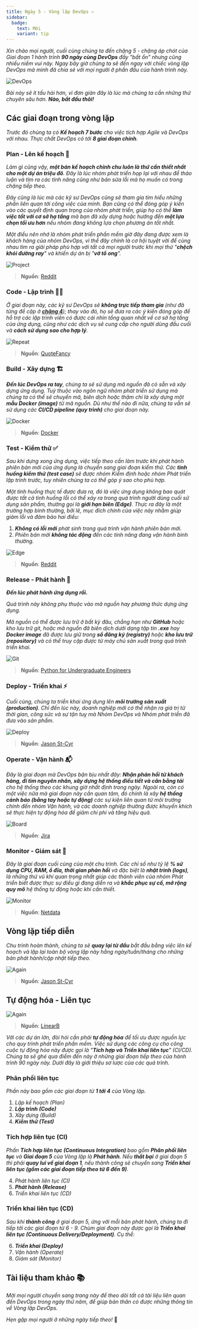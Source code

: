 ```yaml
---
title: Ngày 5 - Vòng lặp DevOps ♾
sidebar:
  badge:
    text: Mới
    variant: tip
---
```



_Xin chào mọi người, cuối cùng chúng ta đến chặng 5 - chặng áp chót của Giai đoạn 1 hành trình **90 ngày cùng DevOps** đầy "bất
ổn" nhưng cũng nhiều niềm vui này. Ngay bây giờ chúng ta sẽ đến ngay với chiếc vòng lặp DevOps mà mình đã chia sẻ với mọi người
ở phần đầu của hành trình này._

![DevOps](../../../../assets/devops.png)

_Bài này sẽ ít tấu hài hơn, vì đơn giản đây là lúc mà chúng ta cần những thứ chuyên sâu hơn. **Nào, bắt đầu thôi!**_


## Các giai đoạn trong vòng lặp

_Trước đó chúng ta có **Kế hoạch 7 bước** cho việc tích hợp Agile và DevOps với nhau. Thực chất DevOps có tới **8 
giai đoạn chính**._

### Plan - Lên kế hoạch 📑

_Làm gì cũng vậy, **một bản kế hoạch chỉnh chu luôn là thứ cần thiết nhất cho một dự án triệu đô**. Đây là lúc nhóm phát triển 
họp lại với nhau để thảo luận và tìm ra các tính năng cũng như bản sửa lỗi mà họ muốn có trong chặng tiếp theo._ 

_Đây cũng là lúc mà các kỹ sư DevOps cũng sẽ tham gia tìm hiểu những phần liên quan tới công việc của mình. Bạn cũng có thể 
đóng góp ý kiến vào các quyết định quan trọng của nhóm phát triển, giúp họ có thể **làm việc tốt với cơ sở hạ tầng** mà bạn 
đã xây dựng hoặc hướng đến **một lựa chọn tối ưu hơn** nếu nhóm đang không lựa chọn phương án tốt nhất._ 

_Một điều nên nhớ là nhóm phát triển phần mềm giờ đây đang được xem là khách hàng của nhóm DevOps, vì thế đây chính là cơ hội 
tuyệt vời để cùng nhau tìm ra giải pháp phù hợp với tất cả mọi người trước khi mọi thứ "**chệch khỏi đường ray**" và khiến 
dự án bị "**vỡ tổ ong**"._

![Project](../../../../assets/devops/project.webp)

> **Nguồn**: [Reddit](https://www.reddit.com/r/ProgrammerHumor/comments/8cum89/starting_a_new_project/)

### Code - Lập trình 👨‍💻

_Ở giai đoạn này, các kỹ sư DevOps sẽ **không trực tiếp tham gia** (như đã từng đề cập ở [**chặng 4**](../day4)); thay vào đó, 
họ sẽ đưa ra các ý kiến đóng góp để hỗ trợ các lập trình viên có được cái nhìn tổng quan nhất về cơ sở hạ tầng của ứng dụng, 
cũng như các dịch vụ sẽ cung cấp cho người dùng đầu cuối và **cách sử dụng sao cho hợp lý**._

![Repeat](../../../../assets/devops/repeat.jpg)

> **Nguồn**: [QuoteFancy](https://quotefancy.com/quote/4050451/eat-sleep-code-repeat-Wallpaper)

### Build - Xây dựng 🏗

_**Đến lúc DevOps ra tay**, chúng ta sẽ sử dụng mã nguồn đã có sẵn và xây dựng ứng dụng. Tuỳ thuộc vào ngôn ngữ nhóm phát triển
sử dụng mà chúng ta có thể sẽ chuyển mã, biên dịch hoặc thậm chí là xây dựng một **mẫu Docker (image)** từ mã nguồn. Dù như 
thế nào đi nữa, chúng ta vẫn sẽ sử dụng các **CI/CD pipeline (quy trình)** cho giai đoạn này._

![Docker](../../../../assets/devops/docker.webp)

> **Nguồn**: [Docker](https://www.docker.com/community/open-source/)

### Test - Kiểm thử ✅

_Sau khi dựng xong ứng dụng, việc tiếp theo cần làm trước khi phát hành phiên bản mới của ứng dụng là chuyển sang giai đoạn 
kiểm thử. Các **tình huống kiểm thử (test case)** sẽ được nhóm Kiểm định hoặc nhóm Phát triển lập trình trước, tuy nhiên 
chúng ta có thể góp ý sao cho phù hợp._

_Một tình huống thực tế được đưa ra, đó là việc ứng dụng không bao quát được tất cả tình huống lỗi có thể xảy ra trong quá 
trình người dùng cuối sử dụng sản phẩm, thường gọi là **giới hạn biên (Edge)**. Thực ra đây là một trường hợp bình thường, 
bởi lẽ, mục đích chính của việc này nhằm giúp giảm lỗi và đảm bảo hai điều:_

<Steps>

1. _**Không có lỗi mới** phát sinh trong quá trình vận hành phiên bản mới._
2. _Phiên bản mới **không tác động** đến các tính năng đang vận hành bình thường._

</Steps>

![Edge](../../../../assets/devops/edgecase.webp)

> **Nguồn**: [Reddit](https://www.reddit.com/r/ProgrammerHumor/comments/oxq5no/edge_cases_be_like/)

### Release - Phát hành 📱

**_Đến lúc phát hành ứng dụng rồi._**

_Quá trình này không phụ thuộc vào mã nguồn hay phương thức dựng ứng dụng._

_Mã nguồn có thể được lưu trữ ở bất kỳ đâu, chẳng hạn như **GitHub** hoặc kho lưu trữ git, hoặc mã nguồn đã biên dịch dưới dạng 
tập tin **.exe** hay **Docker image** đã được lưu giữ trong **sổ đăng ký (registry)** hoặc **kho lưu trữ (repository)** và 
có thể truy cập được từ máy chủ sản xuất trong quá trình triển khai._

![Git](../../../../assets/devops/git_and_github_logo.png)

> **Nguồn**: [Python for Undergraduate Engineers](https://pythonforundergradengineers.com/git-and-github-for-undergrad-engineers.html)

### Deploy - Triển khai ⚡

_Cuối cùng, chúng ta triển khai ứng dụng lên **môi trường sản xuất (production)**. Chỉ đến lúc này, doanh nghiệp mới có thể 
nhận ra giá trị từ thời gian, công sức và sự tận tuỵ mà Nhóm DevOps và Nhóm phát triển đã đưa vào sản phẩm._

![Deploy](../../../../assets/devops/deploymeme.jpg)

> **Nguồn**: [Jason St-Cyr](https://jasonstcyr.com/2016/12/24/twelfth-day-of-christmas-deployment-memes/)

### Operate - Vận hành 📬

_Đây là giai đoạn mà DevOps bận bịu nhất đây: **Nhận phản hồi từ khách hàng, đi tìm nguyên nhân, xây dựng hệ thống điều tiết
và cân bằng tải** cho hệ thống theo các khung giờ nhất định trong ngày. Ngoài ra, còn có một việc nữa mà giai đoạn này cần
quan tâm, đó chính là xây **hệ thống cảnh báo (bằng tay hoặc tự động)** các sự kiện liên quan từ môi trường chính đến nhóm 
Vận hành, và các doanh nghiệp thường được khuyến khích sẽ thực hiện tự động hóa để giảm chi phí và tăng hiệu quả._

![Board](../../../../assets/devops/releases.png)

> **Nguồn**: [Jira](https://www.atlassian.com/software/jira.com)

### Monitor - Giám sát 📶

_Đây là giai đoạn cuối cùng của một chu trình. Các chỉ số như tỷ lệ **% sử dụng CPU, RAM, ổ đĩa, thời gian phản hồi** và đặc 
biệt là **nhật trình (logs)**, là những thứ vũ khí quan trọng nhất giúp các thành viên của nhóm Phát triển biết được thực sự
điều gì đang diễn ra và **khắc phục sự cố, mở rộng quy mô** hệ thống tự động hoặc khi cần thiết._

![Monitor](../../../../assets/devops/monitor.png)

> **Nguồn**: [Netdata](https://app.netdata.cloud/spaces/netdata-demo/rooms/all-nodes/overview)

## Vòng lặp tiếp diễn

_Chu trình hoàn thành, chúng ta sẽ **quay lại từ đầu** bắt đầu bằng việc lên kế hoạch và lặp lại toàn bộ vòng lặp này hằng
ngày/tuần/tháng cho những bản phát hành/cập nhật tiếp theo._

![Again](../../../../assets/devops/again.jpg)

> **Nguồn**: [Jason St-Cyr](https://jasonstcyr.com/2016/12/24/twelfth-day-of-christmas-deployment-memes/)

## Tự động hóa - Liên tục 

![Again](../../../../assets/devops/automation.png)

> **Nguồn**: [LinearB](https://linearb.io/blog/what-is-continuous-merge)

_Với các dự án lớn, đòi hỏi cần phải **tự động hóa** để tối ưu được nguồn lực cho quy trình phát triển phần mềm. Việc sử dụng
các công cụ cho công cuộc tự động hóa này được gọi là "**Tích hợp và Triển khai liên tục**" (CI/CD). Chúng ta sẽ ghé qua điểm
đến này ở những giai đoạn tiếp theo của hành trình 90 ngày này. Dưới đây là giới thiệu sơ lược của các quá trình._

### Phân phối liên tục

_Phần này bao gồm các giai đoạn từ **1 tới 4** của Vòng lặp._

<Steps>

1. _Lập kế hoạch (Plan)_
2. _**Lập trình (Code)**_
3. _Xây dựng (Build)_
4. _**Kiểm thử (Test)**_

</Steps>

### Tích hợp liên tục (CI)

_Phần **Tích hợp liên tục (Continuous Integration)** bao gồm **Phân phối liên tục** và **Giai đoạn 5** của Vòng lặp 
là **Phát hành**. Nếu **thất bại** ở giai đoạn 5 thì phải **quay lui về giai đoạn 1**, nếu thành công sẽ chuyển sang 
**Triển khai liên tục (gồm các giai đoạn tiếp theo từ 6 đến 9)**._

<Steps>

4. _Phát hành liên tục (CI)_
5. **_Phát hành (Release)_**
6. _Triển khai liên tục (CD)_

</Steps>

### Triển khai liên tục (CD)

_Sau khi **thành công** ở giai đoạn 5, ứng với mỗi bản phát hành, chúng ta đi tiếp tới các giai đoạn từ 6 - 9. Chùm giai đoạn
này được gọi là **Triển khai liên tục (Continuous Delivery/Deployment)**. Cụ thể:_

<Steps>

6. **_Triển khai (Deploy)_**
7. _Vận hành (Operate)_
8. _Giám sát (Monitor)_

</Steps>

## Tài liệu tham khảo 📚

_Mời mọi người chuyển sang trang này để theo dõi tất cả tài liệu liên quan đến DevOps trong ngày thứ năm, để giúp bản thân
có được những thông tin về Vòng lặp DevOps._

<LinkCard
  title="Ngày 5 - Tham khảo"
  href="../../../reference/day5"
/>

_Hẹn gặp mọi người ở những ngày tiếp theo!_ 🚀